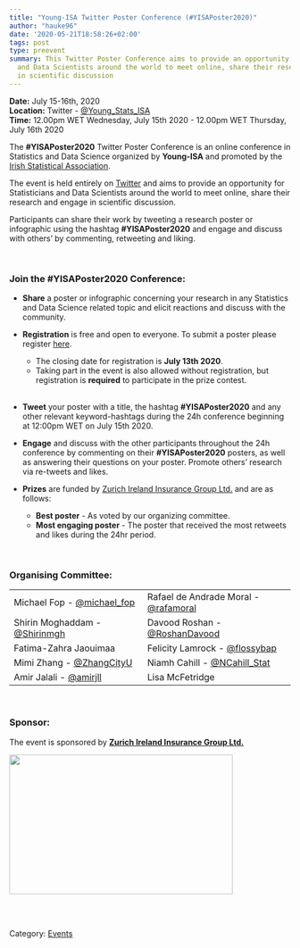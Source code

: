 ```yaml
---
title: "Young-ISA Twitter Poster Conference (#YISAPoster2020)"
author: "hauke96"
date: '2020-05-21T18:58:26+02:00'
tags: post
type: preevent
summary: This Twitter Poster Conference aims to provide an opportunity for Statisticians
  and Data Scientists around the world to meet online, share their research and engage
  in scientific discussion
---
```


**Date:** July 15-16th, 2020 <br>
**Location:** Twitter - [\@Young_Stats_ISA](https://twitter.com/Young_Stats_ISA)<br>
**Time:** 12.00pm WET Wednesday, July 15th 2020 - 12.00pm WET Thursday, July 16th 2020 <br>


The **#YISAPoster2020** Twitter Poster Conference is an online conference in Statistics and Data Science organized by **Young-ISA** and promoted by the [Irish Statistical Association](https://istat.ie/).


The event is held entirely on [Twitter](https://twitter.com/Young_Stats_ISA) and aims to provide an opportunity for Statisticians and Data Scientists around the world to meet online, share their
research and engage in scientific discussion.

Participants can share their work by tweeting a research poster or infographic using the hashtag **#YISAPoster2020** and engage and discuss with others’ by commenting, retweeting and liking.

<br>

### Join the #YISAPoster2020 Conference:
- **Share** a poster or infographic concerning your research in any Statistics and Data Science related topic and elicit reactions and discuss with the community.

- **Registration** is free and open to everyone. To submit a poster please register [here](https://forms.gle/krWf28HrcuBXxjra6).
  * The closing date for registration is **July 13th 2020**.
  * Taking part in the event is also allowed without registration, but registration is **required** to participate in the prize contest. 
<br>
<br>

- **Tweet** your poster with a title, the hashtag **#YISAPoster2020** and any other relevant
keyword-hashtags during the 24h conference beginning at 12:00pm WET on July 15th 2020.


- **Engage** and discuss with the other participants throughout the 24h conference by commenting on their **#YISAPoster2020** posters, as well as answering their questions on your poster. Promote others’ research via re-tweets and likes.

- **Prizes** are funded by [Zurich Ireland Insurance Group Ltd.](https://www.zurich.ie/) and are as follows: 
    * **Best poster** - As voted by our organizing committee.
    * **Most engaging poster** - The poster that received the most retweets and likes during the 24hr period.

<br>

### Organising Committee:
|                       |                         |
|-----------------------|-------------------------|
| Michael Fop - [\@michael_fop](https://twitter.com/michael_fop) | Rafael de Andrade Moral - [\@rafamoral](https://twitter.com/rafamoral)  |
| Shirin Moghaddam - [\@Shirinmgh](https://twitter.com/Shirinmgh)  | Davood Roshan - [\@RoshanDavood](https://twitter.com/RoshanDavood) |
| Fatima-Zahra Jaouimaa | Felicity Lamrock - [\@flossybap](https://twitter.com/flossybap)   |
| Mimi Zhang - [\@ZhangCityU](https://twitter.com/ZhangCityU)          | Niamh Cahill - [\@NCahill_Stat](https://twitter.com/NCahill_Stat)          |
|  Amir Jalali - [\@amirjll](https://twitter.com/amirjll)         | Lisa McFetridge         |

<br>

### Sponsor:
The event is sponsored by [**Zurich Ireland Insurance Group Ltd.**](https://www.zurich.ie/)

[<img src="https://s.yimg.com/hz/en_us/Finance/US_AFTP_CNWGROUP_CCM_LIVE/Zurich_Logo.jpg" width="400px" height="250px">](https://www.zurich.ie/)

<br>
<br>




Category: [<u>Events</u>](/events/)